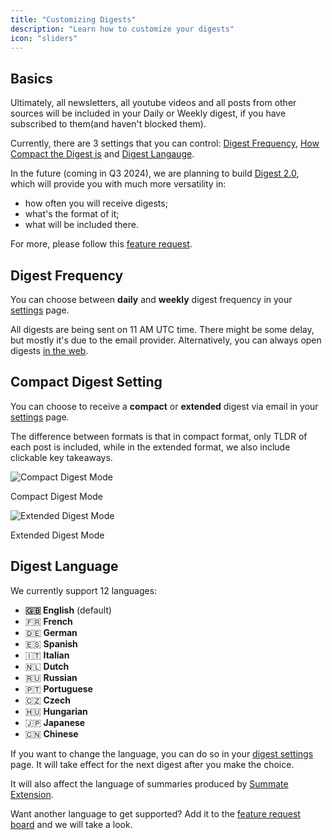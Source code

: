```yaml
---
title: "Customizing Digests"
description: "Learn how to customize your digests"
icon: "sliders"
---
```


## Basics

Ultimately, all newsletters, all youtube videos and all posts from other sources will be included in your Daily or Weekly digest, if you have subscribed to them(and haven't blocked them).

Currently, there are 3 settings that you can control: [Digest Frequency](#digest-frequency), [How Compact the Digest is](#compact-digest-setting) and [Digest Langauge](#digest-language).

In the future (coming in Q3 2024), we are planning to build [Digest 2.0](https://summate.canny.io/feature-requests/p/digests-20-scheduling-curation-different-summarization-types), which will provide you with much more versatility in:

- how often you will receive digests;
- what's the format of it;
- what will be included there.

For more, please follow this [feature request](https://summate.canny.io/feature-requests/p/digests-20-scheduling-curation-different-summarization-types).

## Digest Frequency

You can choose between **daily** and **weekly** digest frequency in your [settings](https://summate.io/settings/notifications) page.

All digests are being sent on 11 AM UTC time. There might be some delay, but mostly it's due to the email provider. Alternatively, you can always open digests [in the web](https://summate.io/digest).

## Compact Digest Setting

You can choose to receive a **compact** or **extended** digest via email in your [settings](https://summate.io/settings/notifications) page.

The difference between formats is that in compact format, only TLDR of each post is included, while in the extended format, we also include clickable key takeaways.

<Frame>
  <div className="flex flex-col gap-10 items-center">
    <img
      src="/images/customizing-digests/compact_digest_on.png"
      alt="Compact Digest Mode"
      style={{ borderRadius: "8px" }}
    />
    <p style={{ fontSize: "0.9em", fontStyle: "italic", textAlign: "center" }}>
      Compact Digest Mode
    </p>
    <img
      src="/images/customizing-digests/compact_digest_off.png"
      alt="Extended Digest Mode"
      style={{ marginTop: "4px", borderRadius: "8px" }}
    />
    <p style={{ fontSize: "0.9em", fontStyle: "italic", textAlign: "center" }}>
      Extended Digest Mode
    </p>
  </div>
</Frame>

## Digest Language

We currently support 12 languages:

- **🇬🇧 English** (default)
- 🇫🇷 **French**
- 🇩🇪 **German**
- 🇪🇸 **Spanish**
- 🇮🇹 **Italian**
- 🇳🇱 **Dutch**
- 🇷🇺 **Russian**
- 🇵🇹 **Portuguese**
- 🇨🇿 **Czech**
- 🇭🇺 **Hungarian**
- 🇯🇵 **Japanese**
- 🇨🇳 **Chinese**

If you want to change the language, you can do so in your [digest settings](https://summate.io/settings/notifications) page. It will take effect for the next digest after you make the choice.

It will also affect the language of summaries produced by [Summate Extension](/extension/settings#choosing-language-of-the-summary).

Want another language to get supported? Add it to the [feature request board](https://summate.canny.io/feature-requests) and we will take a look.
